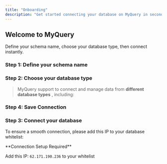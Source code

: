 ```yaml
---
title: "Onboarding"
description: "Get started connecting your database on MyQuery in seconds"
---
```


## Welcome to MyQuery

Define your schema name, choose your database type, then connect instantly.

### Step 1: Define your schema name

### Step 2: Choose your database type

> MyQuery support to connect and manage data from **different database types** , including:

<CardGroup cols={3}>
  <Card title="Oracle" icon="database" href="/database/oracle">
    
  </Card>
  <Card title="Postgres" icon="database" href="/essentials/collaboration">
    
  </Card>
  <Card title="SQL Server" icon="database" href="/essentials/code">
    
  </Card>
  <Card title="MySQL" icon="database" href="/api-reference/introduction">
    
  </Card>
  <Card title="MongoDB" icon="database" href="/database">
    
  </Card>
  <Card title="NoSQL" icon="database" href="/database">
    
  </Card>
</CardGroup>

### Step 4: Save Connection

### Step 3: Connect your database

To ensure a smooth connection, please add this IP to your database whitelist:

<Note>
  **Connection Setup Required**

  Add this IP: `62.171.190.236` to your whitelist
</Note>